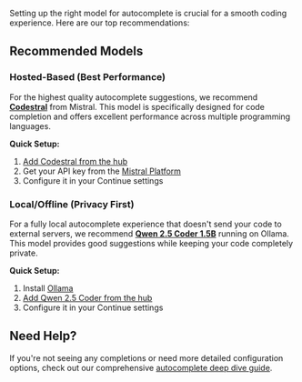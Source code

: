 Setting up the right model for autocomplete is crucial for a smooth coding experience. Here are our top recommendations:

## Recommended Models

### Hosted-Based (Best Performance)

For the highest quality autocomplete suggestions, we recommend **[Codestral](https://hub.continue.dev/mistral/codestral)** from Mistral. This model is specifically designed for code completion and offers excellent performance across multiple programming languages.

**Quick Setup:**

1. [Add Codestral from the hub](https://hub.continue.dev/mistral/codestral)
2. Get your API key from the [Mistral Platform](https://console.mistral.ai/codestral)
3. Configure it in your Continue settings

### Local/Offline (Privacy First)

For a fully local autocomplete experience that doesn't send your code to external servers, we recommend **[Qwen 2.5 Coder 1.5B](https://hub.continue.dev/ollama/qwen2.5-coder-1.5b)** running on Ollama. This model provides good suggestions while keeping your code completely private.

**Quick Setup:**

1. Install [Ollama](https://ollama.ai/)
2. [Add Qwen 2.5 Coder from the hub](https://hub.continue.dev/ollama/qwen2.5-coder-1.5b)
3. Configure it in your Continue settings

## Need Help?

If you're not seeing any completions or need more detailed configuration options, check out our comprehensive [autocomplete deep dive guide](/customize/deep-dives/autocomplete).
